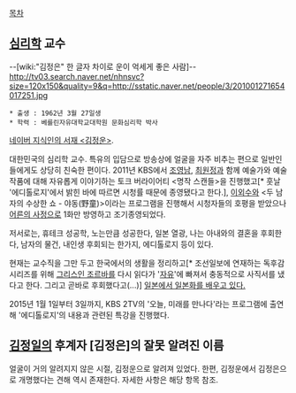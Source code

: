 [[목차]]
== [[심리학]] 교수 ==
--[wiki:"김정은" 한 글자 차이로 운이 억세게 좋은 사람]--
http://tv03.search.naver.net/nhnsvc?size=120x150&quality=9&q=http://sstatic.naver.net/people/3/201001271654017251.jpg
 * 출생 : 1962년 3월 27일생
 * 학력 : 베를린자유대학교대학원 문화심리학 박사

[http://bookshelf.naver.com/story/view.nhn?start_month=201108 네이버 지식인의 서재 <김정운>]. 

대한민국의 심리학 교수. 특유의 입담으로 방송상에 얼굴을 자주 비추는 편으로 일반인들에게도 상당히 친숙한 편이다. 2011년 KBS에서 [[조영남]], [[최원정]]과 함께 예술가와 예술작품에 대해 자유롭게 이야기하는 토크 버라이어티 <명작 스캔들>을 진행했고[* 훗날 '에디톨로지'에서 밝힌 바에 따르면 시청률 때문에 종영됐다고 한다.], [[이외수]]와 <두 남자의 수상한 쇼 - 야동(野童)>이라는 프로그램을 진행해서 시청자들의 호평을 받았으나 [[어른의 사정]]으로 1화만 방영하고 조기종영되었다.

저서로는, 휴테크 성공학, 노는만큼 성공한다, 일본 열광, 나는 아내와의 결혼을 후회한다, 남자의 물건, 내인생 후회되는 한가지, 에디톨로지 등이 있다.

현재는 교수직을 그만 두고 한국에서의 생활을 정리하고[* 조선일보에 연재하는 독후감 시리즈를 위해 [[그리스인 조르바]]를 다시 읽다가 '[[자유]]'에 빠져서 충동적으로 사직서를 냈다고 한다. 그리고 곧바로 후회했다고(...)] [http://news.khan.co.kr/kh_news/khan_art_view.html?artid=201401041811101&code=940100 일본에서 일본화를 배우고 있다.]

2015년 1월 1일부터 3일까지, KBS 2TV의 '오늘, 미래를 만나다'라는 프로그램에 출연해 '에디톨로지'의 내용과 관련된 특강을 진행했다.
== [[김정일]]의 후계자 [김정은]의 잘못 알려진 이름 ==
얼굴이 거의 알려지지 않은 시절, 김정운으로 알려져 있었다. 한편, 김정운에서 김정은으로 개명했다는 견해 역시 존재한다. 자세한 사항은 해당 항목 참조.
